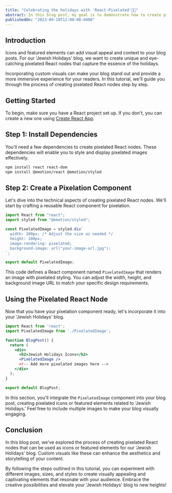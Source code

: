 ```yaml
---
title: "Celebrating the holidays with 'React-Pixelated'🍎​🍯​"
abstract: In this blog post, my goal is to demonstrate how to create pixelated React nodes that can be used as icons or featured elements in our upcoming blog about 'Jewish Holidays.'
publishedOn: "2023-09-18T12:00:00-0400"
---
```


## Introduction

<PixelatedApple />
Icons and featured elements can add visual appeal and context to your blog posts.
For our 'Jewish Holidays' blog, we want to create unique and eye-catching pixelated
React nodes that capture the essence of the holidays.

Incorporating custom visuals can make your blog stand out and provide a more immersive experience for your readers. In this tutorial, we'll guide you through the process of creating pixelated React nodes step by step.

## Getting Started

To begin, make sure you have a React project set up. If you don't, you can create a new one using [Create React App](https://reactjs.org/docs/create-a-new-react-app.html#create-react-app).

## Step 1: Install Dependencies

You'll need a few dependencies to create pixelated React nodes. These dependencies will enable you to style and display pixelated images effectively.

```bash
npm install react react-dom
npm install @emotion/react @emotion/styled
```

## Step 2: Create a Pixelation Component

Let's dive into the technical aspects of creating pixelated React nodes. We'll start by crafting a reusable React component for pixelation.

```jsx
import React from "react";
import styled from "@emotion/styled";

const PixelatedImage = styled.div`
  width: 100px; /* Adjust the size as needed */
  height: 100px;
  image-rendering: pixelated;
  background-image: url("your-image-url.jpg");
`;

export default PixelatedImage;
```

This code defines a React component named `PixelatedImage` that renders an image with pixelated styling. You can adjust the width, height, and background image URL to match your specific design requirements.

## Using the Pixelated React Node

Now that you have your pixelation component ready, let's incorporate it into your 'Jewish Holidays' blog.

```jsx
import React from 'react';
import PixelatedImage from './PixelatedImage';

function BlogPost() {
  return (
    <div>
      <h2>Jewish Holidays Icons</h2>
      <PixelatedImage />
      <!-- Add more pixelated images here -->
    </div>
  );
}

export default BlogPost;
```

In this section, you'll integrate the `PixelatedImage` component into your blog post, creating pixelated icons or featured elements related to 'Jewish Holidays.' Feel free to include multiple images to make your blog visually engaging.

## Conclusion

In this blog post, we've explored the process of creating pixelated React nodes that can be used as icons or featured elements for our 'Jewish Holidays' blog. Custom visuals like these can enhance the aesthetics and storytelling of your content.

By following the steps outlined in this tutorial, you can experiment with different images, sizes, and styles to create visually appealing and captivating elements that resonate with your audience. Embrace the creative possibilities and elevate your 'Jewish Holidays' blog to new heights!
